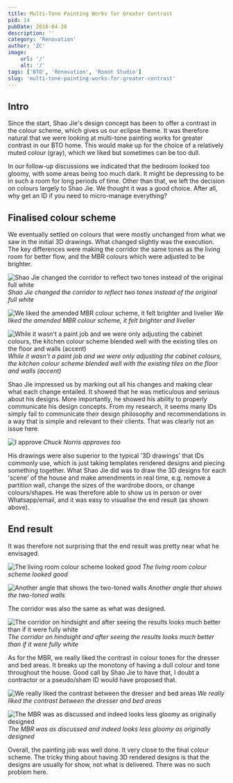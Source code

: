 ```yaml
---
title: Multi-Tone Painting Works for Greater Contrast
pid: 14
pubDate: 2018-04-28
description: ''
category: 'Renovation'
author: 'ZC'
image:
    url: '/'
    alt: '/'
tags: ['BTO', 'Renovation', 'Rooot Studio']
slug: 'multi-tone-painting-works-for-greater-contrast'
---
```


## Intro

Since the start, Shao Jie's design concept has been to offer a contrast in the colour scheme, which gives us our eclipse theme. It was therefore natural that we were looking at multi-tone painting works for greater contrast in our BTO home. This would make up for the choice of a relatively muted colour (gray), which we liked but sometimes can be too dull.

In our follow-up discussions we indicated that the bedroom looked too gloomy, with some areas being too much dark. It might be depressing to be in such a room for long periods of time. Other than that, we left the decision on colours largely to Shao Jie. We thought it was a good choice. After all, why get an ID if you need to micro-manage everything?

## Finalised colour scheme

We eventually settled on colours that were mostly unchanged from what we saw in the initial 3D drawings. What changed slightly was the execution. The key differences were making the corridor the same tones as the living room for better flow, and the MBR colours which were adjusted to be brighter.

![Shao Jie changed the corridor to reflect two tones instead of the original full white](./images/13_Capture-1024x561.jpg)
_Shao Jie changed the corridor to reflect two tones instead of the original full white_

![We liked the amended MBR colour scheme, it felt brighter and livelier](./images/13_Capture2-1024x685.jpg)
_We liked the amended MBR colour scheme, it felt brighter and livelier_

![While it wasn't a paint job and we were only adjusting the cabinet colours, the kitchen colour scheme blended well with the existing tiles on the floor and walls (accent)](./images/13_IMG-20180225-WA0001-1024x563.jpg)
_While it wasn't a paint job and we were only adjusting the cabinet colours, the kitchen colour scheme blended well with the existing tiles on the floor and walls (accent)_

Shao Jie impressed us by marking out all his changes and making clear what each change entailed. It showed that he was meticulous and serious about his designs. More importantly, he showed his ability to properly communicate his design concepts. From my research, it seems many IDs simply fail to communicate their design philosophy and recommendations in a way that is simple and relevant to their clients. That was clearly not an issue here.

![I approve](./images/13_qedwoo.jpg)
_Chuck Norris approves too_

His drawings were also superior to the typical '3D drawings' that IDs commonly use, which is just taking templates rendered designs and piecing something together. What Shao Jie did was to draw the 3D designs for each 'scene' of the house and make amendments in real time, e.g. remove a partition wall, change the sizes of the wardrobe doors, or change colours/shapes. He was therefore able to show us in person or over Whatsapp/email, and it was easy to visualise the end result (as shown above).

## End result

It was therefore not surprising that the end result was pretty near what he envisaged.

![The living room colour scheme looked good](./images/13_20180407_123111-1024x576.jpg)
_The living room colour scheme looked good_

![Another angle that shows the two-toned walls](./images/13_IMG-20180406-WA0026-1024x768.jpg)
_Another angle that shows the two-toned walls_

The corridor was also the same as what was designed.

![The corridor on hindsight and after seeing the results looks much better than if it were fully white](./images/13_IMG-20180406-WA0024-768x1024.jpg)
_The corridor on hindsight and after seeing the results looks much better than if it were fully white_

As for the MBR, we really liked the contrast in colour tones for the dresser and bed areas. It breaks up the monotony of having a dull colour and tone throughout the house. Good call by Shao Jie to have that, I doubt a contractor or a pseudo/sham ID would have proposed that.

![We really liked the contrast between the dresser and bed areas](./images/13_20180407_123708-1024x576.jpg)
_We really liked the contrast between the dresser and bed areas_

![The MBR was as discussed and indeed looks less gloomy as originally designed](./images/13_20180407_123343.jpg)
_The MBR was as discussed and indeed looks less gloomy as originally designed_

Overall, the painting job was well done. It very close to the final colour scheme. The tricky thing about having 3D rendered designs is that the designs are usually for show, not what is delivered. There was no such problem here.
